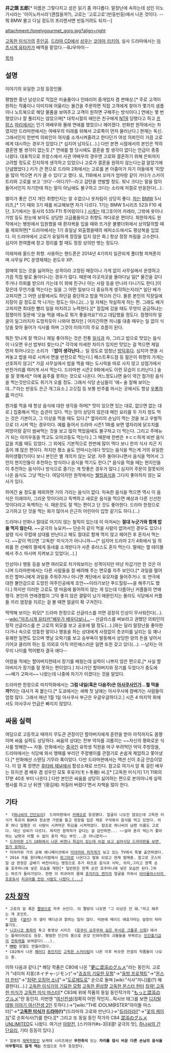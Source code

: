 '''井之頭 五郎'''[* 이름은 그렇다치고 성은 읽기 좀 까다롭다. 말장난에 속하는데 성인 이노가시라는 '이이노카시라'(괜찮을까?), 고로는 '고로고로'(빈둥빈둥)에서 나온 것이다. --뭐 BMW 몰고 다닐 정도의 프리랜서면 빈둥거려도 되지--]

attachment:/lonelygourmet_goro.jpg?align=right

[[고독한 미식가]]의 [[주인공]]. [[드라마 CD]]에서 [[성우]]는 [[코야마 리키야]], 실사 드라마에서는 [[마츠시게 유타카]]가 배역을 맡았다.--BJ우마이--

[[목차]]
== 설명 ==
이야기의 유일한 고정 등장인물.

평범한 중년 남성으로 직업은 미술품이나 인테리어 중개업자 겸 판매상.[* 주로 고객이 원하는 작품이나 이미지에 어울리는 물건을 주문하면 직접 고객에게 찾아가 몇가지 샘플이나 노트북으로 해당 물품을 보여주고 고객이 원하면 구해주는 방식이다.] 연애는 몇 번 했었으나 잘 풀리지는 않았으며[* 대학시절의 애인은 친구에게 [[NTR]] 당했다고 하고 [[프랑스]] [[파리]]에서는 인기 여배우와 몰래 연애를 했었으나 헤어졌다. 만화판 원작에서는 차였지만 드라마판에서는 여배우의 미래를 위해서 고로쪽이 먼저 물러난다.] 현재는 독신. 그래서인지 한번씩 의뢰인이 여자를 소개시켜줄려고 한다던가 여성 의뢰인이 가끔 고로에게 대시하는 경우가 있었다.[* 심지어 남자도(…).] 다만 본편 시점에서의 본인은 딱히 결혼엔 별 생각이 없는듯.[* 연애를 할 당시에도 결혼을 할 생각이 없다는 언급이 종종 나왔다. 대표적으로 프랑스에서 사귄 여배우의 경우엔 고로와 결혼하기 위해 은퇴까지 고려할 정도로 진지하게 생각하고 있었으나 고로가 결혼을 원하지 않는다는걸 알았기에 단념했었다.] 키가 큰 편으로 드라마 2화에서는 고로를 본 아줌마가 자기 아들에게 '피망을 많이 먹으면 키가 클 수 있다'고 했다. 또, 11화에서 꼬마가 엄마랑 같이 가다가 스카이트리와 고로를 보고 '크다'--어디가?--라고 감탄을 연발할 정도. 워낙 크다는 말을 많이 들어서인지 자기한테 하는 말이 아님에도 불구하고 크다는 소리에 저절로 반응한다(...).

벌이가 좋은 건지 개인 취향인지는 알 수없으나 옷차림이 상당히 좋다. [[차]]는 [[BMW]] 5시리즈,[* 1기 때와 3기 때를 비교해보면 차가 다르다. 1기는 BMW 5시리즈 523i F10 세단, 3기에서는 동사의 535i F11 투어링이다.] [[시계]]는 태그호이어 카레라, 그밖에 옷이나 가방 등도 한눈에 보아도 상당한 고급품들이고 취향도 까다로운 편이다. 희한하게도 원작에서는 병원에서 입원했을 때 환자복을 입을 때와 뜨거운 불볕더위에서 상의탈의할 때를 제외하면[* 드라마에서는 1기 휴일날 외출했을때의 에피소드에서도 평상복을 입었다. 이 드라마에서 고로가 유일하게 정장을 입지 않은 화.] 항상 정장 차림을 고수한다. 심지어 한여름에 창고 정리를 할 때도 정장 상의만 벗는 정도다.

이래저래 올드한 취향. 사용하는 핸드폰은 2014년 4기까지 일관되게 폴더형 피쳐폰이며 사무실 PC 운영체제는 윈도우 XP.

얽매여 있는 것을 싫어하는 성격이라 고정된 매장이나 가게 없이 사무실에서 운영하고 가끔 직접 발로 돌아다니는 경우가 많다. 때문에 이곳저곳을 돌아다닐 일[* 물건을 갖다주거나 의뢰를 받으러 가는데 이 외에 친구나 아는 사람 등을 만나러 다니기도 한다.]이 잦은데 무언가를 먹는다는 일을 그 어떤 일보다 더 중요하게 생각하는지라[* 일단 배가 고파지면 그 어떤 상황에서도 하던걸 중단하고 밥을 먹으러 간다. 물론 본인의 직장일에 지장이 갈 정도로 막 나가는 정도는 아니고(...) 일 자체는 착실하게 하는 편. 그래도 배가 고파지면 최대한 빨리 일을 마치려고 노력한다.][* 점집에 갔을 때도 무엇이 궁금하냐는 점쟁이의 질문에 '오늘 먹을 메뉴로 뭐가 좋을까요?'라고 대답했을 정도다. 점쟁이의 얼굴이 일그러지자 도망치듯이 나와야 했지만.] 어지간하면 끼니를 대충 때우는 일 없이 식당을 찾아 들어가 식사를 하며 그것이 이야기의 주요 흐름이 된다. 

뭐든 맛나게 잘 먹으나 제일 좋아하는 것은 전통 [[일식]]과 차, 그리고 밥으로 맛있는 음식이 나오면 우선 밥부터 찾는다.[* 각각에 미세한 차이가 있지만 맛있는 걸 먹으면 제일 먼저 튀어나오는 소리가 『'''밥이 생각난다.'''』일 정도로 엄청난 [[코이즈미 하나요|밥덕후]]다. 심지어 면을 시켜놓고 밥을 따로 시켜서 면을 반찬으로 먹는다.] 패스트푸드점 등 젊은이 취향의 가게는 선호하지 않고[* 가끔 사무실에서 밥을 먹을 때는 도시락을 따로 사지 않고 상점가에서 반찬거리를 여러개 사서 먹는다. 드라마판 시즌2 9화에서도 이런 모습이 드러난다.] 술을 잘 못해서[* 아예 음주를 못하는 것으로 나온다. 어느정도냐면 술이 약간 첨가된 음식을 먹는것만으로도 취기가 오를 정도. 그래서 식당 손님들이 '에~ 술 잘해 보이는데...?'라는 반응도 은근 개그요소.] 고깃집 등 보통 반주를 마시는 곳에서도 항상 [[우롱차]]를 마신다.

뭔가를 먹을 때 항상 음식에 대한 생각을 하며[* 맛이 있으면 있는 대로, 없으면 없는 대로.] 집중해서 먹는 습관이 있다. 먹는 양이 상당히 많은데 메인 요리를 두 가지 정도 먹는 것은 기본이고, 그 이상을 먹을 때도 있다.[* 옆자리의 손님이 먹는 것을 보고 우발적으로 더 시켜 먹는 경우이다. 예를 들어서 드라마 시즌1 1화를 보면 옆자리에 닭꼬치를 피망이랑 같이 쌈싸먹는 것을 보고 많이 먹었음에도 불구하고 더 먹는다. 그리고 주메뉴가 되는 야끼우동을 먹고도 오야코동도 먹는다.] 그 때문에 한번은 ㅎㄷㄷ하게 비싼 음식 값을 치를 때도 있었다. 그 외에도 기본적으로 한번에 많이 먹다 보니 한끼 식사 치곤 지출이 꽤 많은 편이다. 하지만 평소 술도 안마시는데다 맛있는 음식을 먹는게 거의 유일한 취미생활(?)이다 보니 본인은 별 개의치 않는 모양. 자주 돌아다니면서 음식을 먹어서 그런지 현지인들이 추천하는 방식이나 음식을 먹기도 한다.[* 음식을 먹을 때는 현지인들이 추천하는 음식이나 방식으로 즐기는 게 맛좋은 경우가 많다.] 심지어 주문이 잘못되어 나온 음식도 그냥 먹는다. 여담이지만 원작에서는 [[웰빙]]음식을 그다지 좋아하지 않는 묘사가 있다.

하여간 술 정도를 제외하면 거의 가리는 음식이 없다. 익숙한 음식을 먹으면 역시 이 음식은 이래야지, 그리운 맛이다라고 독백하고 새로운 음식을 먹으면 예상과 다른 신선한 맛이다라고 독백하는 식. 매운것도 잘 먹는 편이고 단 것도 좋아한다. 드라마 한정으로 고기하고 단 것을 먹는 화가 많아서 은근히 어린아이 입맛 같기도 하다.(...)

드라마나 만화나 절대로 어기지 않는 철칙이 있는데 이 아저씨는 '''절대 누군가와 함께 밥을 먹지 않는다.''' ~~궁극의 뉴요커~~ 단순히 같이 먹을 사람이 없어서인 경우도 있으나 설령 식사 무렵에 상대를 만난다고 해도 절대로 함께 먹지 않고 헤어진 후 혼자서 먹는다. ~~같이 먹으면 '고독한' 미식가가 아니니까~~[* 심지어 드라마 2기 4화에서 일 의뢰를 한 선배의 딸에게 동네를 소개받다가 사준 츄러스도 혼자 먹는다. 딸애는 옆 테이블에서 주스 마시며 지켜보고 있었다(...).]

인상이나 행동 등을 보면 여러모로 차가워보이는 성격이지만 마냥 차갑기만 한 것은 아니며 드라마판에서는 다른 사람들을 잘 배려해 주는 면모를 자주 보인다.[* 과일을 떨어뜨린 할머니에게 과일을 주워주거나 아니면 계단에서 유모차를 들어주거나. 또 연극에 대한 불안감으로 도망친 여주인공에게 조언~~이라기보단 푸드힐링~~을 해주기도 했다.] 하지만 이러한 고로도 영 마음에 들어하지 않는 게 있는데 다름아닌 커플들의 연애행각. 본인의 연애경험이 그닥 좋지 않은 결말이 났기 때문인지는 몰라도 식당에서 커플들 끼리 염장을 지르는 걸 볼 때면 얼굴이 확 구겨진다.

딱딱해 보이는 외모[* 드라마 한정으로 선글라스를 끼면 굉장히 인상이 무서워진다(...). --[[wiki:"마츠시게 유타카"배우가 배우다보니...]]-- 선글라스를 써보라고 권했던 의뢰인이 정작 선글라스를 쓴 고로의 외모를 보고 공포에 떨 정도(...).]와는 달리 말장난을 좋아한다거나 속으로 엉뚱한 말이나 행동을 하는 상대에게 사정없이 츳코미를 날리는 등 꽤나 유쾌한 일면도 있으며 옛날 오락기를 보고 승부욕이 발동해서 상당한 양의 돈을 넣어서 기어코 클리어 하는 등 의외로 아직 어린애스러운 일면 또한 갖고 있다(...). --남자는 아무리 나이를 먹어봤자 결국 애다--

어렸을 적에는 할아버지한테서 장기를 배웠는데 실력이 나쁘지 않은 편으로,[* 사실 할아버지가 장기를 잘 못하는 편이었다.] 지나가던 할아버지와 장기를 두었다가 중도에 ~~배가 고파서~~ 나왔는데 나중에 자기가 이겼다는 것을 알았다.

드라마판 한정으로 마지막화에서는 '''{{{'}}}그럼 내일(혹은 다음주)은 [[아사쿠사]]인가...뭘 먹을까?{{{'}}}'''라는 대사가 꼭 붙는다.[* 도쿄에서는 새해 첫 날에는 아사쿠사에 참배가는 사람들이 엄청 많다. 그래서 매년 1월 1일 아사쿠사 부근은 우글우글하다고.] 시즌 4 마지막 화에서도 아사쿠사 언급은 빠지지 않았다.

== 싸움 실력 ==
여담으로 고등학교 때까지 무도관 관장이던 할아버지에게 훈련을 받아 아직까지도 몸짱이며 싸움 실력도 상당하다. 싸움의 상대는 전부 약자를 괴롭히는 ~~자신의 평화로운 식사를 방해한~~ 자들. 만화에서는 [[중국인]] 유학생 직원을 마구 부려먹던 악덕 주방장을, 드라마에서는 식당에 와서 행패를 부리던 주정뱅이를 관절기로 손쉽게 제압하고 쫓아냈다.[* 만화에선 스탠딩 기무라 록이었다. 다만 드라마판에서는 액션 신이 조금 안습이었다. 이 암 록 장면은 [[후타바 채널]]에서 합성소재로 쓰인다. 참고로 여기서 암 록 걸린 배우는 뮤지션 겸 배우 겸 성우인 모토 후유키(モト冬樹) 씨.][* [고독한 미식가] 1기 11화의 17분 40초 부터 나온다.] 다만 본인은 싸움을 상당히 싫어하는 편으로 본의아니게 실력행사를 하고 난 뒤엔 '(홧김에) 저질러 버렸다'면서 자책을 많이 한다.

== 기타 ==
 * 《[[하나씨의 간단요리]]》 드라마판에서 [[카메오]]로 등장했다. 얼굴이 나오진 않았는데 고독한 미식가 특유의 BGM과 한손엔 가방을 들고 정장을 입은 채로 구석에서 음식을 먹고 있었다. 이후 하나 일행은 이 사람이 시켜먹은 튀김을 시켜먹었다. 참조로 하나씨의 남편 이름도 고로다. 대신 성씨가 다르다. 하지만 원작자가 같다는 걸 감안하면... ~~설마 혼자 먹는거 좋아하는 남편과 어쩔 수 없이 혼자 먹는 부인...은 아니겠지~~
 * [[배우개그|드라마판 1기 10화에서 나온 비엔나 튀김이 있는데 이걸 보고 심야식당 드라마판을 보면 뭔가 묘하다.]]
 * 미야카와 가의 공복 애니메이션에서 [[미야카와 히카게]]가 보고 있는 TV에서 특별 출연하였다.
 * 2014 겨울 원더페스티발에서 [[피그마]]로 나온다고 발표 되었고 현재 발매중. 참고로 굿스마일 샵 한정은 곱배기 버전이라는 명칭으로 추가 파츠로 음식과 식탁, 의자,그리고 양쪽 손을 호주머니에 넣은 모습을 재현[* 일반판은 한쪽 손만 호주머니에 넣은 모습만 된다.]하는 파츠가 들어가있다. 한편 이 피규어의 몸에 [[후지키도 켄지]]의 얼굴을 끼워서 [[프로듀서(아이돌 마스터 신데렐라 걸즈/애니메이션)|아이돌마스터의 프로듀서]] [http://i.imgur.com/HCd7ZM4.jpg 피규어를 만든 사람도 나왔다.(...)]

== [[2차 창작]] ==
 * 고로의 암 록은 [[짤방]]으로 자주 쓰인다. 이 짤방이 나오면 "그 이상은 안 돼."라고 해주는 게 포인트.
 * [[만화]] 《[[셜리]]》의 셜리 메디슨과 얽히는 일이 많다. 덕분에 메이드 애호가라는 설정이 따라붙기도.
 * [[니코니코 동화]]의 투고 동영상 시리즈 《[[윳쿠리 요우무와 실은 무서운 크툴루 신화]]》에서는 플레이어로도 등장. 평범한 인간의 몸으로 온갖 인외마경의 괴물들을 무찌르는 [[인간흉기]]급의 [[전투력]]을 보여준다(...).
 * [[MMD]] 모델도 만들어졌다.
 * C82에서 나온 [[패러디]] [[동인지]]인 [http://bbs1.ruliweb.daum.net/gaia/do/ruliweb/detail/etc/read?bbsId=G001&itemId=9804&articleId=5260305 고독한 스카이림]이 나온 이후 비슷한 컨셉의 작품들이 나오는 중. 
이하 다음과 같다.[* 해당 작품은 C80에 나온 "[http://www.pixiv.net/member_illust.php?mode=medium&illust_id=20826681 更に混沌のグルメ]"라는 동인지. 고로가 "네이처 지몽(ネイチャ-ジモン)"→"[[죠죠의 기묘한 모험]]"→"[[동방 프로젝트]]"→"[[몬스터 헌터]]"→"[[침략! 오징어 소녀]]"→"[[도로헤도로]]" 순으로 돌며 [wiki:"식사"끼니]를(?) 해결한다(...).] [http://bbs2.ruliweb.daum.net/gaia/do/ruliweb/default/325/read?articleId=19590692&objCate1=&bbsId=G005&searchKey=subjectNcontent&itemGroupId=&itemId=143&sortKey=depth&searchValue=%EA%B3%A0%EB%8F%85%ED%95%9C&platformId=&pageIndex=1 고독한 미식가의 기묘한 모험] [http://bbs2.ruliweb.daum.net/gaia/do/ruliweb/default/325/read?articleId=19590687&objCate1=&bbsId=G005&searchKey=subjectNcontent&itemGroupId=&itemId=143&sortKey=depth&searchValue=%EA%B3%A0%EB%8F%85%ED%95%9C&platformId=&pageIndex=1 고독한 환상향] [http://bbs2.ruliweb.daum.net/gaia/do/ruliweb/default/325/read?articleId=19587651&objCate1=&bbsId=G005&searchKey=subjectNcontent&itemGroupId=&itemId=143&sortKey=depth&searchValue=%EA%B3%A0%EB%8F%85%ED%95%9C&platformId=&pageIndex=1 고독한 몬스터 헌터] [http://bbs2.ruliweb.daum.net/gaia/do/ruliweb/default/325/read?articleId=19584503&objCate1=&bbsId=G005&searchKey=subjectNcontent&itemGroupId=&itemId=143&sortKey=depth&searchValue=%EA%B3%A0%EB%8F%85%ED%95%9C&platformId=&pageIndex=1 침략! 고독한 미식가]
[http://bbs2.ruliweb.daum.net/gaia/do/ruliweb/default/325/read?articleId=19578141&objCate1=&bbsId=G005&searchKey=subjectNcontent&itemGroupId=&itemId=143&sortKey=depth&searchValue=%EA%B3%A0%EB%8F%85%ED%95%9C&platformId=&pageIndex=1 고독한 미식 마스터][* C83에 위에 작품의 동일 동인작가의 "[http://www.pixiv.net/member_illust.php?mode=medium&illust_id=32335232 もっと混沌のグルメ]"란 동인지. 이번엔 "[[여신전생]](정확히 어떤 작인지...픽시브 태그를 보면 [[디지털 데빌 이야기 여신전생 2]]인 듯하다.)→"[wiki:"THE iDOLM@STER"아이돌 마스터]"→'''"[[고독한 미식가]] [[드라마]](!)"'''(드라마의 고로와 만난다.)→"[[듀라라라!!]]"→"[[꽃의 케이지]]"로 순회식사(?)를 한다.][* 그리고 또 동일 동인 작가의 C84 [http://www.pixiv.net/member_illust.php?mode=medium&illust_id=37457731 混沌のグルメUNLIMITED]도 나왔다. 여기선 [[아랑전]], [스키야키#s-3|대결! 궁극의 맛], [[하나씨의 간단요리]], 기타 등등이 있다.]
 * 일본의 [[제목학원]]인 보케테 시리즈에선 '''무전취식''' 또는 '''자리를 잠시 비운 다른 손님의 음식을 아무렇지도 않게 먹는''' 컨셉으로 자주 등장한다.
